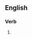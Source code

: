 ==English==

===Verb===
{{head|en|present participle}}

# {{present participle of|barhop|lang=en|nocat=1}}